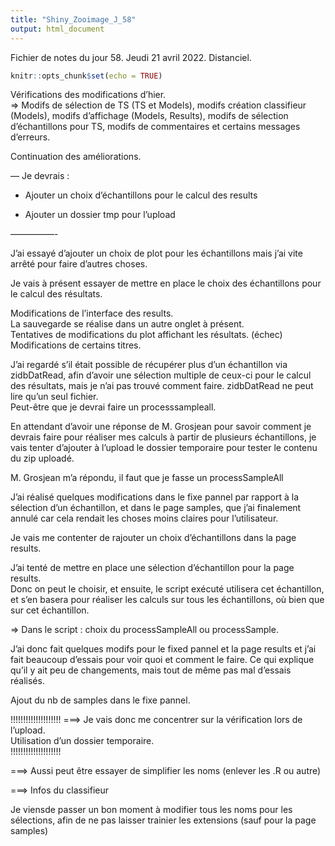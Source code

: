 ```yaml
---
title: "Shiny_Zooimage_J_58"
output: html_document
---
```


Fichier de notes du jour 58. Jeudi 21 avril 2022. Distanciel.

```r
knitr::opts_chunk$set(echo = TRUE)
```

Vérifications des modifications d'hier. \
=> Modifs de sélection de TS (TS et Models), modifs création classifieur (Models), modifs d'affichage (Models, Results), modifs de sélection d'échantillons pour TS, modifs de commentaires et certains messages d'erreurs. \

Continuation des améliorations. \

--- Je devrais : \

 - Ajouter un choix d'échantillons pour le calcul des results
 
 - Ajouter un dossier tmp pour l'upload

---------------- \

J'ai essayé d'ajouter un choix de plot pour les échantillons mais j'ai vite arrêté pour faire d'autres choses. \

Je vais à présent essayer de mettre en place le choix des échantillons pour le calcul des résultats. \

Modifications de l'interface des results. \
La sauvegarde se réalise dans un autre onglet à présent. \
Tentatives de modifications du plot affichant les résultats. (échec) \
Modifications de certains titres. \

J'ai regardé s'il était possible de récupérer plus d'un échantillon via zidbDatRead, afin d'avoir une sélection multiple de ceux-ci pour le calcul des résultats, mais je n'ai pas trouvé comment faire. zidbDatRead ne peut lire qu'un seul fichier. \
Peut-être que je devrai faire un processsampleall. \

En attendant d'avoir une réponse de M. Grosjean pour savoir comment je devrais faire pour réaliser mes calculs à partir de plusieurs échantillons, je vais tenter d'ajouter à l'upload le dossier temporaire pour tester le contenu du zip uploadé. \

M. Grosjean m'a répondu, il faut que je fasse un processSampleAll \

J'ai réalisé quelques modifications dans le fixe pannel par rapport à la sélection d'un échantillon, et dans le page samples, que j'ai finalement annulé car cela rendait les choses moins claires pour l'utilisateur. \

Je vais me contenter de rajouter un choix d'échantillons dans la page results. \

J'ai tenté de mettre en place une sélection d'échantillon pour la page results. \
Donc on peut le choisir, et ensuite, le script exécuté utilisera cet échantillon, et s'en basera pour réaliser les calculs sur tous les échantillons, où bien que sur cet échantillon. \

=> Dans le script : choix du processSampleAll ou processSample. \

J'ai donc fait quelques modifs pour le fixed pannel et la page results et j'ai fait beaucoup d'essais pour voir quoi et comment le faire. Ce qui explique qu'il y ait peu de changements, mais tout de même pas mal d'essais réalisés. \

Ajout du nb de samples dans le fixe pannel. \

!!!!!!!!!!!!!!!!!!!!
===> Je vais donc me concentrer sur la vérification lors de l'upload. \
Utilisation d'un dossier temporaire. \
!!!!!!!!!!!!!!!!!!!!

===> Aussi peut être essayer de simplifier les noms (enlever les .R ou autre) \

===> Infos du classifieur \

Je viensde passer un bon moment à modifier tous les noms pour les sélections, afin de ne pas laisser trainier les extensions (sauf pour la page samples) \
